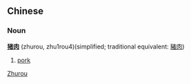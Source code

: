 ==Chinese==
===Noun===
'''[[猪]][[肉]]''' (zhurou, zhu1rou4)(simplified; traditional equivalent: [[豬肉]])

# [[pork]]
[[Category:Chinese nouns|Zhurou]]